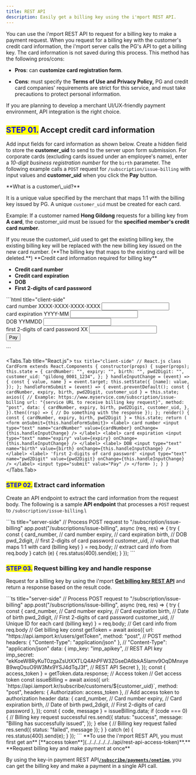 ```yaml
---
title: REST API
description: Easily get a billing key using the i'mport REST API.
---
```



You can use the i'mport REST API to request for a billing key to make a payment request. When you
request for a billing key with the customer's credit card information, the i'mport server calls the
PG's API to get a billing key. The card information is not saved during this process. This method
has the following pros/cons:

- **Pros**: can **customize card registration form**.

- **Cons**: must specify the **Terms of Use and Privacy Policy,** PG and credit card companies'
  requirements are strict for this service, and must take precautions to protect personal
  information.

If you are planning to develop a merchant UI/UX-friendly payment environment,
API integration is the right choice.

## <mark style="color:blue;">**STEP 01.**</mark> Accept credit card information

Add input fields for card information as shown below. Create a hidden field to store the
**customer\_uid** to send to the server upon form submission. For corporate cards (excluding cards
issued under an employee's name), enter a _10-digit business registration number_ for the `birth`
parameter. The following example calls a `POST` request for `/subscription/issue-billing` with input
values and **customer\_uid** when you click the **Pay** button.

<Hint style="info">
  **What is a customer\_uid?**

  It is a unique value specified by the merchant that maps 1:1 with the billing key issued by PG. A unique `customer_uid` must be created for each card.

  Example: If a customer named **Hong Gildong** requests for a billing key from **A card**, the customer\_uid must be issued for the **specified member's credit card number**.
</Hint>

<Hint style="danger">
  If you reuse the customer\_uid used to get the existing billing key, the existing billing key will be replaced with the new billing key issued on the new card number. (**The billing key that maps to the existing card will be deleted.**)
</Hint>

<Hint style="info">
  **Credit card information required for billing key**

  - **Credit card number**
  - **Credit card expiration**
  - **DOB**
  - **First 2-digits of card password**
</Hint>

<Tabs>
  <Tabs.Tab title="HTML">
    ```html title="client-side"
    <form action="{service URL to receive billing key request}" , method="post">
      <!--Example: https://www.myservice.com/subscription/issue-billing-->
      <div>
        <label for="card_number">card number XXXX-XXXX-XXXX-XXXX</label>
        <input id="card_number" type="text" name="card_number" />
      </div>
      <div>
        <label for="expiry">card expiration YYYY-MM</label>
        <input id="expiry" type="text" name="expiry" />
      </div>
      <div>
        <label for="birth">DOB YYMMDD</label>
        <input id="birth" type="text" name="birth" />
      </div>
      <div>
        <label for="pwd_2digit">first 2-digits of card password XX</label>
        <input id="pwd_2digit" type="text" name="pwd_2digit" />
      </div>
      <input hidden type="text" value="gildong_0001_1234" name="customer_uid" />
      <input type="submit" value="Pay" />
    </form>
    ```
  </Tabs.Tab>

  <Tabs.Tab title="React.js">
    ```tsx title="client-side"
    // React.js
    class CardForm extends React.Components {
      constructor(props) {
        super(props);
        this.state = {
          cardNumber: "",
          expiry: "",
          birth: "",
          pwd2Digit: "",
          customer_uid: "gildong_0001_1234",
        };
      }
      handleInputChange = (event) => {
        const { value, name } = event.target;
        this.setState({
          [name]: value,
        });
      };
      handleFormSubmit = (event) => {
        event.preventDefault();
        const { cardNumber, expiry, birth, pwd2Digit, customer_uid } = this.state;
        axios({
          // Example: https://www.myservice.com/subscription/issue-billing
          url: "{service URL to receive billing key request}",
          method: "post",
          data: {
            cardNumber,
            expiry,
            birth,
            pwd2Digit,
            customer_uid,
          },
        }).then((rsp) => {
          // Do something with the response
        });
      };
      render() {
        const { cardNumber, expiry, birth, pwd2Digit } = this.state;
        return (
          <form onSubmit={this.handleFormSubmit}>
            <label>
              card number
              <input
                type="text"
                name="cardNumber"
                value={cardNumber}
                onChange={this.handleInputChange}
              />
            </label>
            <label>
              card expiration
              <input
                type="text"
                name="expiry"
                value={expiry}
                onChange={this.handleInputChange}
              />
            </label>
            <label>
              DOB
              <input
                type="text"
                name="birth"
                value={birth}
                onChange={this.handleInputChange}
              />
            </label>
            <label>
              'first 2-digits of card password'
              <input
                type="text"
                name="pwd2Digit"
                value={pwd2Digit}
                onChange={this.handleInputChange}
              />
            </label>
            <input type="submit" value="Pay" />
          </form>
        );
      }
    }
    ```
  </Tabs.Tab>
</Tabs>

### <mark style="color:blue;">**STEP 02.**</mark> Extract card information

Create an API endpoint to extract the card information from the request body. The following is a
sample **API endpoint** that processes a `POST` request to `/subscription/issue-billing`.\\

<Tabs>
  <Tabs.Tab title="Node.js">
    ```ts title="server-side"
    // Process POST request to "/subscription/issue-billing"
    app.post("/subscriptions/issue-billing", async (req, res) => {
      try {
        const {
          card_number, // card number
          expiry, // card expiration
          birth, // DOB
          pwd_2digit, // first 2-digits of card password
          customer_uid, // value that maps 1:1 with card (billing key)
        } = req.body; // extract card info from req.body
      } catch (e) {
        res.status(400).send(e);
      }
    });
    ```
  </Tabs.Tab>
</Tabs>

### <mark style="color:blue;">**STEP 03.**</mark> Request billing key and handle response

Request for a billing key by using the i'mport [**Get billing key REST API**](../../../../../../api/api/readme) and
return a response based on the result code.

<Tabs>
  <Tabs.Tab title="Node.js">
    ```ts title="server-side"
    // Process POST request to "/subscription/issue-billing"
    app.post("/subscriptions/issue-billing", async (req, res) => {
      try {
        const {
          card_number, // Card number
          expiry, // Card expiration
          birth, // Date of birth
          pwd_2digit, // First 2-digits of card password
          customer_uid, // Unique ID for each card (billing key)
        } = req.body; // Get card info from req.body
        // Get billing key
        const getToken = await axios({
          url: "https://api.iamport.kr/users/getToken",
          method: "post", // POST method
          headers: { "Content-Type": "application/json" }, // "Content-Type": "application/json"
          data: {
            imp_key: "imp_apikey", // REST API key
            imp_secret:
              "ekKoeW8RyKuT0zgaZsUtXXTLQ4AhPFW3ZGseDA6bkA5lamv9OqDMnxyeB9wqOsuO9W3Mx9YSJ4dTqJ3f", // REST API Secret
          },
        });
        const { access_token } = getToken.data.response; // Access token
        // Get access token
        const issueBilling = await axios({
          url: `https://api.iamport.kr/subscribe/customers/${customer_uid}`,
          method: "post",
          headers: { Authorization: access_token }, // Add access token to authorization header
          data: {
            card_number, // Card number
            expiry, // Card expiration
            birth, // Date of birth
            pwd_2digit, // First 2-digits of card password
          },
        });
        const { code, message } = issueBilling.data;
        if (code === 0) {
          // Billing key request successful
          res.send({
            status: "success",
            message: "Billing has successfully issued",
          });
        } else {
          // Billing key request failed
          res.send({ status: "failed", message });
        }
      } catch (e) {
        res.status(400).send(e);
      }
    });
    ```
  </Tabs.Tab>
</Tabs>

<Hint style="success">
  **To use the i'mport REST API, you must first get an** [**access token**](../../../../../../api/rest-api-access-token)**.**
</Hint>

<Hint style="info">
  **Request billing key and make payment at once**

  By using the key-in payment REST API[**`/subscribe/payments/onetime`**](../../../../../../api/api/readme), you can get the billing key and make a payment in a single API call.
</Hint>
